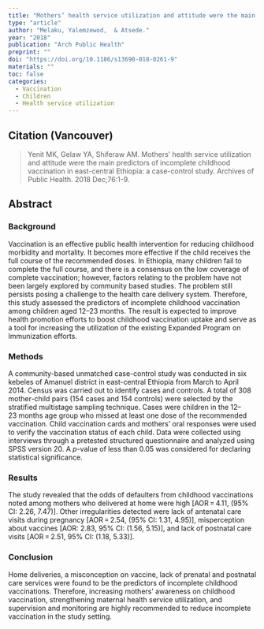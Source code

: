 ```yaml
---
title: "Mothers’ health service utilization and attitude were the main predictors of incomplete childhood vaccination in east-central Ethiopia: a case-control study."
type: "article"
author: "Melaku, Yalemzewod,  & Atsede."
year: "2018"
publication: "Arch Public Health"
preprint: ""
doi: "https://doi.org/10.1186/s13690-018-0261-9"
materials: ""
toc: false
categories:
  - Vaccination
  - Children
  - Health service utilization
---
```


## Citation (Vancouver)

> Yenit MK, Gelaw YA, Shiferaw AM. Mothers' health service utilization and attitude were the main predictors of incomplete childhood vaccination in east-central Ethiopia: a case-control study. Archives of Public Health. 2018 Dec;76:1-9.

## Abstract

### Background

Vaccination is an effective public health intervention for reducing childhood morbidity and mortality. It becomes more effective if the child receives the full course of the recommended doses. In Ethiopia, many children fail to complete the full course, and there is a consensus on the low coverage of complete vaccination; however, factors relating to the problem have not been largely explored by community based studies. The problem still persists posing a challenge to the health care delivery system. Therefore, this study assessed the predictors of incomplete childhood vaccination among children aged 12--23 months. The result is expected to improve health promotion efforts to boost childhood vaccination uptake and serve as a tool for increasing the utilization of the existing Expanded Program on Immunization efforts.

### Methods

A community-based unmatched case-control study was conducted in six kebeles of Amanuel district in east-central Ethiopia from March to April 2014. Census was carried out to identify cases and controls. A total of 308 mother-child pairs (154 cases and 154 controls) were selected by the stratified multistage sampling technique. Cases were children in the 12--23 months age group who missed at least one dose of the recommended vaccination. Child vaccination cards and mothers' oral responses were used to verify the vaccination status of each child. Data were collected using interviews through a pretested structured questionnaire and analyzed using SPSS version 20. A *p*-value of less than 0.05 was considered for declaring statistical significance.

### Results

The study revealed that the odds of defaulters from childhood vaccinations noted among mothers who delivered at home were high \[AOR = 4.11, (95% CI: 2.26, 7.47)\]. Other irregularities detected were lack of antenatal care visits during pregnancy \[AOR = 2.54, (95% CI: 1.31, 4.95)\], misperception about vaccines \[AOR: 2.83, 95% CI: (1.56, 5.15)\], and lack of postnatal care visits \[AOR = 2.51, 95% CI: (1.18, 5.33)\].

### Conclusion

Home deliveries, a misconception on vaccine, lack of prenatal and postnatal care services were found to be the predictors of incomplete childhood vaccinations. Therefore, increasing mothers' awareness on childhood vaccination, strengthening maternal health service utilization, and supervision and monitoring are highly recommended to reduce incomplete vaccination in the study setting.
